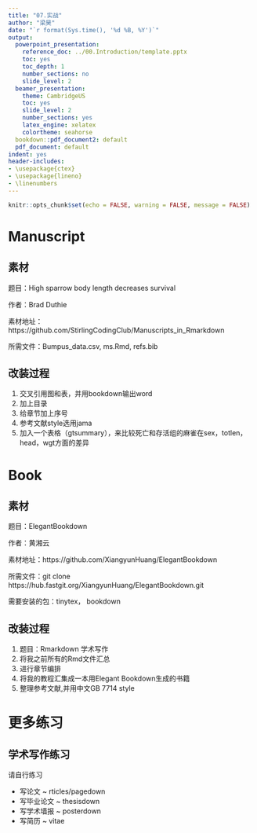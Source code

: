 ```yaml
---
title: "07.实战"
author: "梁昊"
date: "`r format(Sys.time(), '%d %B, %Y')`"
output:
  powerpoint_presentation:
    reference_doc: ../00.Introduction/template.pptx
    toc: yes
    toc_depth: 1
    number_sections: no
    slide_level: 2
  beamer_presentation:
    theme: CambridgeUS
    toc: yes
    slide_level: 2
    number_sections: yes
    latex_engine: xelatex
    colortheme: seahorse
  bookdown::pdf_document2: default
  pdf_document: default
indent: yes
header-includes:
- \usepackage{ctex}
- \usepackage{lineno}
- \linenumbers
---
```


```r
knitr::opts_chunk$set(echo = FALSE, warning = FALSE, message = FALSE)

```

# Manuscript

## 素材

题目：High sparrow body length decreases survival

作者：Brad Duthie

素材地址：https://github.com/StirlingCodingClub/Manuscripts_in_Rmarkdown

所需文件：Bumpus_data.csv, ms.Rmd, refs.bib

## 改装过程

1. 交叉引用图和表，并用bookdown输出word
2. 加上目录
3. 给章节加上序号
4. 参考文献style选用jama
5. 加入一个表格（gtsummary），来比较死亡和存活组的麻雀在sex，totlen，head，wgt方面的差异


# Book

## 素材

题目：ElegantBookdown

作者：黄湘云

素材地址：https://github.com/XiangyunHuang/ElegantBookdown

所需文件：git clone https://hub.fastgit.org/XiangyunHuang/ElegantBookdown.git

需要安装的包：tinytex， bookdown 

## 改装过程

1. 题目：Rmarkdown 学术写作
2. 将我之前所有的Rmd文件汇总
3. 进行章节编排
4. 将我的教程汇集成一本用Elegant Bookdown生成的书籍
5. 整理参考文献,并用中文GB 7714 style


# 更多练习

## 学术写作练习

请自行练习

  -   写论文 ~ rticles/pagedown
  -   写毕业论文 ~ thesisdown
  -   写学术墙报 ~ posterdown
  -   写简历 ~ vitae


